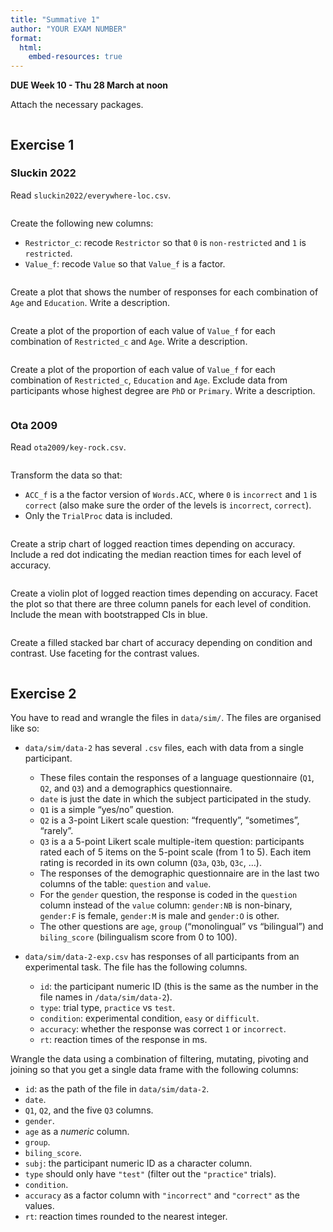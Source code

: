 ```yaml
---
title: "Summative 1"
author: "YOUR EXAM NUMBER"
format:
  html:
    embed-resources: true
---
```


**DUE Week 10 - Thu 28 March at noon**

Attach the necessary packages.

```r

```


## Exercise 1

### Sluckin 2022

Read `sluckin2022/everywhere-loc.csv`.

```r

```

Create the following new columns:

- `Restrictor_c`: recode `Restrictor` so that `0` is `non-restricted` and `1` is `restricted`.
- `Value_f`: recode `Value` so that `Value_f` is a factor.

```r

```

Create a plot that shows the number of responses for each combination of `Age` and `Education`. Write a description.

```r

```

Create a plot of the proportion of each value of `Value_f` for each combination of `Restricted_c` and `Age`. Write a description.

```r

```

Create a plot of the proportion of each value of `Value_f` for each combination of `Restricted_c`, `Education` and `Age`. Exclude data from participants whose highest degree are `PhD` or `Primary`. Write a description.

```r

```

### Ota 2009

Read `ota2009/key-rock.csv`.

```r

```

Transform the data so that:

- `ACC_f` is a the factor version of `Words.ACC`, where `0` is `incorrect` and `1` is `correct` (also make sure the order of the levels is `incorrect`, `correct`).
- Only the `TrialProc` data is included.

```r

```

Create a strip chart of logged reaction times depending on accuracy. Include a red dot indicating the median reaction times for each level of accuracy.

```r

```

Create a violin plot of logged reaction times depending on accuracy. Facet the plot so that there are three column panels for each level of condition. Include the mean with bootstrapped CIs in blue.

```r

```

Create a filled stacked bar chart of accuracy depending on condition and contrast. Use faceting for the contrast values.

```r

```


## Exercise 2

You have to read and wrangle the files in `data/sim/`. The files are organised like so:

- `data/sim/data-2` has several `.csv` files, each with data from a single participant.

  - These files contain the responses of a language questionnaire (`Q1`, `Q2`, and `Q3`) and a demographics questionnaire.
  - `date` is just the date in which the subject participated in the study.
  - `Q1` is a simple "yes/no" question.
  - `Q2` is a 3-point Likert scale question: "frequently", "sometimes", "rarely".
  - `Q3` is a a 5-point Likert scale multiple-item question: participants rated each of 5 items on the 5-point scale (from 1 to 5). Each item rating is recorded in its own column (`Q3a`, `Q3b`, `Q3c`, ...).
  - The responses of the demographic questionnaire are in the last two columns of the table: `question` and `value`.
  - For the `gender` question, the response is coded in the `question` column instead of the `value` column: `gender:NB` is non-binary, `gender:F` is female, `gender:M` is male and `gender:O` is other.
  - The other questions are `age`, `group` ("monolingual" vs "bilingual") and `biling_score` (bilingualism score from 0 to 100).

- `data/sim/data-2-exp.csv` has responses of all participants from an experimental task. The file has the following columns.

  - `id`: the participant numeric ID (this is the same as the number in the file names in `/data/sim/data-2`).
  - `type`: trial type, `practice` vs `test`.
  - `condition`: experimental condition, `easy` or `difficult`.
  - `accuracy`: whether the response was correct `1` or `incorrect`.
  - `rt`: reaction times of the response in ms.
  
Wrangle the data using a combination of filtering, mutating, pivoting and joining so that you get a single data frame with the following columns:

- `id`: as the path of the file in `data/sim/data-2`.
- `date`.
- `Q1`, `Q2`, and the five `Q3` columns.
- `gender`.
- `age` as a *numeric* column.
- `group`.
- `biling_score`.
- `subj`: the participant numeric ID as a character column.
- `type` should only have `"test"` (filter out the `"practice"` trials).
- `condition`.
- `accuracy` as a factor column with `"incorrect"` and `"correct"` as the values.
- `rt`: reaction times rounded to the nearest integer.

```r

```

